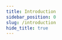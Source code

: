 ```yaml
---
title: Introduction
sidebar_position: 0
slug: /introduction
hide_title: true
---
```


<PageMetadata
    title="WTF Starknet"
    description="Learning Starknet！"
    image="https://gateway.pinata.cloud/ipfs/QmYDJ1c9WuqCsEPZDGo8huyCPPkYjd1WoqDvBhSbNsgtJ2/101.png"
/>

